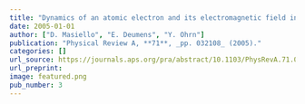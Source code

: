```yaml
---
title: "Dynamics of an atomic electron and its electromagnetic field in a cavity"
date: 2005-01-01
author: ["D. Masiello", "E. Deumens", "Y. Ohrn"]
publication: "Physical Review A, **71**, _pp. 032108_ (2005)."
categories: []
url_source: https://journals.aps.org/pra/abstract/10.1103/PhysRevA.71.032108
url_preprint: 
image: featured.png
pub_number: 3
---
```

